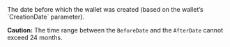 <ParamField body="BeforeDate" type="timestamp" >     
The date before which the wallet was created (based on the wallet’s `CreationDate` parameter).


**Caution:** The time range between the `BeforeDate` and the `AfterDate` cannot exceed 24 months. 
</ParamField>
